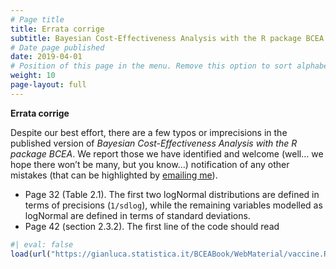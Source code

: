 ```yaml
---
# Page title
title: Errata corrige
subtitle: Bayesian Cost-Effectiveness Analysis with the R package BCEA
# Date page published
date: 2019-04-01
# Position of this page in the menu. Remove this option to sort alphabetically.
weight: 10
page-layout: full
---
```


::: {.callout-warning}
__Errata corrige__
:::

Despite our best effort, there are a few typos or imprecisions in the published version of _Bayesian Cost-Effectiveness Analysis with the R package BCEA_. We report those we have identified and welcome (well... we hope there won't be many, but you know...) notification of any other mistakes (that can be highlighted by [emailing me](mailto:g.baio@ucl.ac.uk)).

- Page 32 (Table 2.1). The first two logNormal distributions are defined in terms of precisions (`1/sdlog`), while the remaining variables modelled as logNormal are defined in terms of standard deviations.   
- Page 42 (section 2.3.2). The first line of the code should read

```r
#| eval: false
load(url("https://gianluca.statistica.it/BCEABook/WebMaterial/vaccine.RData"))
```
